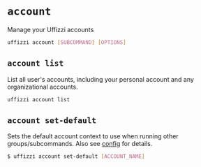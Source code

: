 # `account`

Manage your Uffizzi accounts

``` bash {10}
uffizzi account [SUBCOMMAND] [OPTIONS]
```

## `account list`
List all user's accounts, including your personal account and any organizational accounts.

``` bash {10}
uffizzi account list
```

## `account set-default`
Sets the default account context to use when running other groups/subcommands. Also see [config](/cli/commands/config) for details.

``` bash {10}
$ uffizzi account set-default [ACCOUNT_NAME]
```
